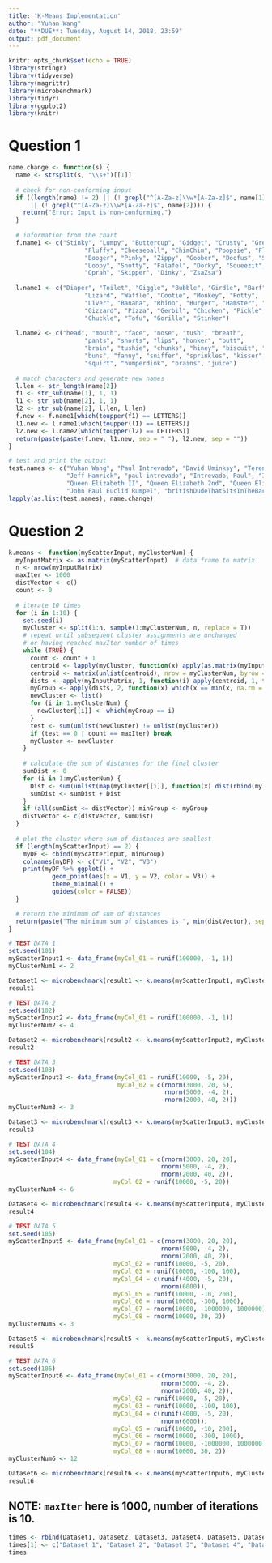 ```yaml
---
title: 'K-Means Implementation'
author: "Yuhan Wang"
date: "**DUE**: Tuesday, August 14, 2018, 23:59"
output: pdf_document
---
```



```r
knitr::opts_chunk$set(echo = TRUE)
library(stringr)
library(tidyverse)
library(magrittr)
library(microbenchmark)
library(tidyr)
library(ggplot2)
library(knitr)
```

# Question 1

```r
name.change <- function(s) {
  name <- strsplit(s, "\\s+")[[1]]
  
  # check for non-conforming input
  if ((length(name) != 2) || (! grepl("^[A-Za-z]\\w*[A-Za-z]$", name[1])) 
      || (! grepl("^[A-Za-z]\\w*[A-Za-z]$", name[2]))) {
    return("Error: Input is non-conforming.")
  }
  
  # information from the chart
  f.name1 <- c("Stinky", "Lumpy", "Buttercup", "Gidget", "Crusty", "Greasy",
                     "Fluffy", "Cheeseball", "ChimChim", "Poopsie", "Flunky",
                     "Booger", "Pinky", "Zippy", "Goober", "Doofus", "Slimy",
                     "Loopy", "Snotty", "Falafel", "Dorky", "Squeezit",
                     "Oprah", "Skipper", "Dinky", "ZsaZsa")
    
  l.name1 <- c("Diaper", "Toilet", "Giggle", "Bubble", "Girdle", "Barf",
                     "Lizard", "Waffle", "Cootie", "Monkey", "Potty",
                     "Liver", "Banana", "Rhino", "Burger", "Hamster", "Toad",
                     "Gizzard", "Pizza", "Gerbil", "Chicken", "Pickle",
                     "Chuckle", "Tofu", "Gorilla", "Stinker")
    
  l.name2 <- c("head", "mouth", "face", "nose", "tush", "breath",
                     "pants", "shorts", "lips", "honker", "butt",
                     "brain", "tushie", "chunks", "hiney", "biscuit", "toes",
                     "buns", "fanny", "sniffer", "sprinkles", "kisser",
                     "squirt", "humperdink", "brains", "juice")
  
  # match characters and generate new names
  l.len <- str_length(name[2])
  f1 <- str_sub(name[1], 1, 1)
  l1 <- str_sub(name[2], 1, 1)
  l2 <- str_sub(name[2], l.len, l.len)
  f.new <- f.name1[which(toupper(f1) == LETTERS)]
  l1.new <- l.name1[which(toupper(l1) == LETTERS)]
  l2.new <- l.name2[which(toupper(l2) == LETTERS)]
  return(paste(paste(f.new, l1.new, sep = " "), l2.new, sep = ""))
}

# test and print the output
test.names <- c("Yuhan Wang", "Paul Intrevado", "David Uminksy", "Terence Parr", 
                "Jeff Hamrick", "paul intrevado", "Intrevado, Paul", "Intrevad0 Paul", 
                "Queen Elizabeth II", "Queen Elizabeth 2nd", "Queen Elizabeth 2", 
                "John Paul Euclid Rumpel", "britishDudeThatSitsInTheBackOfTheClass")
lapply(as.list(test.names), name.change)
```


\newpage

# Question 2


```r
k.means <- function(myScatterInput, myClusterNum) {
  myInputMatrix <- as.matrix(myScatterInput)  # data frame to matrix
  n <- nrow(myInputMatrix)
  maxIter <- 1000
  distVector <- c()
  count <- 0
  
  # iterate 10 times
  for (i in 1:10) {
    set.seed(i)
    myCluster <- split(1:n, sample(1:myClusterNum, n, replace = T))
    # repeat until subsequent cluster assignments are unchanged 
    # or having reached maxIter number of times
    while (TRUE) {
      count <- count + 1
      centroid <- lapply(myCluster, function(x) apply(as.matrix(myInputMatrix[x,]), 2, mean))
      centroid <- matrix(unlist(centroid), nrow = myClusterNum, byrow = T)
      dists <- apply(myInputMatrix, 1, function(i) apply(centroid, 1, function(x) dist(rbind(x, i))))
      myGroup <- apply(dists, 2, function(x) which(x == min(x, na.rm = T))[1])
      newCluster <- list()
      for (i in 1:myClusterNum) {
        newCluster[[i]] <- which(myGroup == i)
      }
      test <- sum(unlist(newCluster) != unlist(myCluster))
      if (test == 0 | count == maxIter) break
      myCluster <- newCluster
    }
    
    # calculate the sum of distances for the final cluster
    sumDist <- 0
    for (i in 1:myClusterNum) {
      Dist <- sum(unlist(map(myCluster[[i]], function(x) dist(rbind(myInputMatrix[x,], centroid[i,])))))
      sumDist <- sumDist + Dist
    }
    if (all(sumDist <= distVector)) minGroup <- myGroup
    distVector <- c(distVector, sumDist)
  }
  
  # plot the cluster where sum of distances are smallest
  if (length(myScatterInput) == 2) {
    myDF <- cbind(myScatterInput, minGroup)
    colnames(myDF) <- c("V1", "V2", "V3")
    print(myDF %>% ggplot() + 
            geom_point(aes(x = V1, y = V2, color = V3)) + 
            theme_minimal() +
            guides(color = FALSE))
  } 

  # return the minimum of sum of distances
  return(paste("The minimum sum of distances is ", min(distVector), sep = ""))
}
```


```r
# TEST DATA 1
set.seed(101)
myScatterInput1 <- data_frame(myCol_01 = runif(100000, -1, 1))
myClusterNum1 <- 2

Dataset1 <- microbenchmark(result1 <- k.means(myScatterInput1, myClusterNum1), times = 1)
result1
```

```r
# TEST DATA 2
set.seed(102)
myScatterInput2 <- data_frame(myCol_01 = runif(100000, -1, 1))
myClusterNum2 <- 4

Dataset2 <- microbenchmark(result2 <- k.means(myScatterInput2, myClusterNum2), times = 1)
result2
```

\newpage

```r
# TEST DATA 3
set.seed(103)
myScatterInput3 <- data_frame(myCol_01 = runif(10000, -5, 20), 
                              myCol_02 = c(rnorm(3000, 20, 5), 
                                           rnorm(5000, -4, 2), 
                                           rnorm(2000, 40, 2)))
myClusterNum3 <- 3

Dataset3 <- microbenchmark(result3 <- k.means(myScatterInput3, myClusterNum3), times = 1)
result3
```

\newpage


```r
# TEST DATA 4
set.seed(104)
myScatterInput4 <- data_frame(myCol_01 = c(rnorm(3000, 20, 20), 
                                          rnorm(5000, -4, 2), 
                                          rnorm(2000, 40, 2)), 
                             myCol_02 = runif(10000, -5, 20))
myClusterNum4 <- 6

Dataset4 <- microbenchmark(result4 <- k.means(myScatterInput4, myClusterNum4), times = 1)
result4
```

\newpage

```r
# TEST DATA 5
set.seed(105)
myScatterInput5 <- data_frame(myCol_01 = c(rnorm(3000, 20, 20), 
                                          rnorm(5000, -4, 2), 
                                          rnorm(2000, 40, 2)), 
                             myCol_02 = runif(10000, -5, 20),
                             myCol_03 = runif(10000, -100, 100),
                             myCol_04 = c(runif(4000, -5, 20), 
                                          rnorm(6000)),
                             myCol_05 = runif(10000, -10, 200),
                             myCol_06 = rnorm(10000, -300, 1000),
                             myCol_07 = rnorm(10000, -1000000, 1000000),
                             myCol_08 = rnorm(10000, 30, 2))
myClusterNum5 <- 3

Dataset5 <- microbenchmark(result5 <- k.means(myScatterInput5, myClusterNum5), times = 1)
result5
```

```r
# TEST DATA 6
set.seed(106)
myScatterInput6 <- data_frame(myCol_01 = c(rnorm(3000, 20, 20), 
                                          rnorm(5000, -4, 2), 
                                          rnorm(2000, 40, 2)), 
                             myCol_02 = runif(10000, -5, 20),
                             myCol_03 = runif(10000, -100, 100),
                             myCol_04 = c(runif(4000, -5, 20), 
                                          rnorm(6000)),
                             myCol_05 = runif(10000, -10, 200),
                             myCol_06 = rnorm(10000, -300, 1000),
                             myCol_07 = rnorm(10000, -1000000, 1000000),
                             myCol_08 = rnorm(10000, 30, 2))
myClusterNum6 <- 12

Dataset6 <- microbenchmark(result6 <- k.means(myScatterInput6, myClusterNum6), times = 1)
result6
```

\newpage

## **NOTE: `maxIter` here is 1000, number of iterations is 10.**


```r
times <- rbind(Dataset1, Dataset2, Dataset3, Dataset4, Dataset5, Dataset6)
times[1] <- c("Dataset 1", "Dataset 2", "Dataset 3", "Dataset 4", "Dataset 5", "Dataset 6")
times
```

















